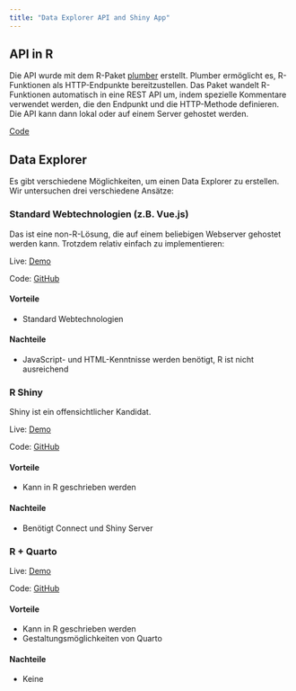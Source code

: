```yaml
---
title: "Data Explorer API and Shiny App"
---
```


## API in R

Die API wurde mit dem R-Paket [plumber](https://www.rplumber.io/) erstellt. Plumber ermöglicht es, R-Funktionen als HTTP-Endpunkte bereitzustellen. Das Paket wandelt R-Funktionen automatisch in eine REST API um, indem spezielle Kommentare verwendet werden, die den Endpunkt und die HTTP-Methode definieren. Die API kann dann lokal oder auf einem Server gehostet werden.

[Code](https://github.com/cynkra/sgods/blob/main/api/plumber.R)


## Data Explorer

Es gibt verschiedene Möglichkeiten, um einen Data Explorer zu erstellen. Wir untersuchen drei verschiedene Ansätze:


### Standard Webtechnologien (z.B. Vue.js)

Das ist eine non-R-Lösung, die auf einem beliebigen Webserver gehostet werden kann. Trotzdem relativ einfach zu implementieren:

Live: [Demo](https://cynkra.github.io/sgods/vue/)

Code: [GitHub](https://github.com/cynkra/sgods/blob/main/docs/vue/index.html)


#### Vorteile

- Standard Webtechnologien

#### Nachteile

- JavaScript- und HTML-Kenntnisse werden benötigt, R ist nicht ausreichend




### R Shiny

Shiny ist ein offensichtlicher Kandidat.

Live: [Demo](https://connect.cynkra.com/sgods-app/)

Code: [GitHub](https://github.com/cynkra/sgods/blob/main/shiny/app.R)

#### Vorteile

- Kann in R geschrieben werden

#### Nachteile

- Benötigt Connect und Shiny Server




### R + Quarto

Live: [Demo](https://cynkra.github.io/sgods/explorer.html)

Code: [GitHub](https://github.com/cynkra/sgods/blob/main/explorer.qmd)


#### Vorteile

- Kann in R geschrieben werden
- Gestaltungsmöglichkeiten von Quarto

#### Nachteile

- Keine
